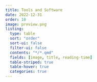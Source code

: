 ```yaml
---
title: Tools and Software
date: 2022-12-31
order: 10
image: preview.png
listing: 
  type: table
  sort: "order"
  sort-ui: false
  filter-ui: false
  contents: "*/*.qmd"
  fields: [image, title, reading-time]
  table-striped: true
  table-hover: true
  categories: true
---
```

